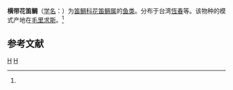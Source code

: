 {{Speciesbox
| taxon = Tropidinius zonatus
| binomial_authority = (Valenciennes, 1830)<ref name='id7468'>{{cite web| url =http://www.bioinfo.cn/db05/BjdwSpecies.php?action=view&id=7468| title =横带花笛鲷| work =《中国动物物种编目数据库》| publisher =中国科学院微生物研究所| author =中国科学院动物研究所| accessdate =2009-04-16| deadurl =yes| archiveurl =https://web.archive.org/web/20160305013843/http://www.bioinfo.cn/db05/BjdwSpecies.php?action=view&id=7468| archivedate =2016-03-05}}</ref>
}}

'''横带花笛鲷'''（[[学名|学名]]：{{lang|la|''Tropidinius zonatus''}}）为[[笛鲷科|笛鲷科]][[花笛鲷属|花笛鲷属]]的[[鱼类|鱼类]]。分布于台湾[[恆春鎮|恆春]]等。该物种的模式产地在[[毛里求斯|毛里求斯]]。<ref name='id7468'/>

== 参考文献 ==
{{reflist}}

{{Taxonbar|from=Q11121452}}

[[Category:花笛鲷属|H]]
[[Category:_1830年描述的鱼类|H]]


{{鱸形目小作品}}